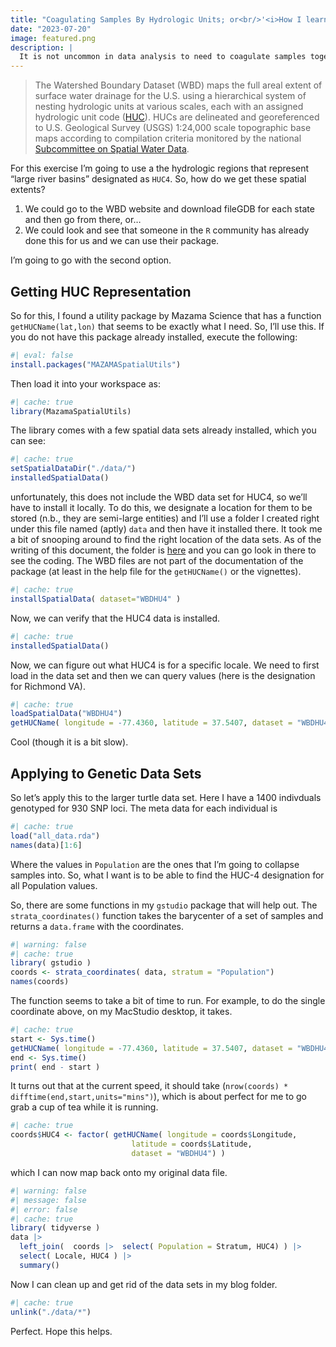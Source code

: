 ```yaml
---
title: "Coagulating Samples By Hydrologic Units; or<br/>'<i>How I learned to HUC my data...</i>'"
date: "2023-07-20"
image: featured.png
description: |
  It is not uncommon in data analysis to need to coagulate samples together based upon some spatial feature of your landscape. Here is an example of how I did this for some spotted turtle sampling locations based upon hydrologic units.
---
```


> The Watershed Boundary Dataset (WBD) maps the full areal extent of surface water drainage for the U.S. using a hierarchical system of nesting hydrologic units at various scales, each with an assigned hydrologic unit code ([HUC](https://enviroatlas.epa.gov/enviroatlas/glossary/glossary.html#huc)). HUCs are delineated and georeferenced to U.S. Geological Survey (USGS) 1:24,000 scale topographic base maps according to compilation criteria monitored by the national [Subcommittee on Spatial Water Data](https://acwi.gov/spatial/).

For this exercise I'm going to use a the hydrologic regions that represent "large river basins" designated as `HUC4`.  So, how do we get these spatial extents?

1. We could go to the WBD website and download fileGDB for each state and then go from there, or...
2. We could look and see that someone in the `R` community has already done this for us and we can use their package.

I'm going to go with the second option.

## Getting HUC Representation

So for this, I found a utility package by Mazama Science that has a function `getHUCName(lat,lon)` that seems to be exactly what I need.  So, I'll use this.  If you do not have this package already installed, execute the following:

```r
#| eval: false
install.packages("MAZAMASpatialUtils")
```

Then load it into your workspace as:

```r
#| cache: true
library(MazamaSpatialUtils)
```

The library comes with a few spatial data sets already installed, which you can see:

```r
#| cache: true
setSpatialDataDir("./data/")
installedSpatialData()
```

unfortunately, this does not include the WBD data set for HUC4, so we'll have to install it locally.  To do this, we designate a location for them to be stored (n.b., they are semi-large entities) and I'll use a folder I created right under this file named (aptly) `data` and then have it installed there.  It took me a bit of snooping around to find the right location of the data sets. As of the writing of this document, the folder is [here](http://data.mazamascience.com/MazamaSpatialUtils/Spatial_0.8/) and you can go look in there to see the coding.  The WBD files are not part of the documentation of the package (at least in the help file for the `getHUCName()` or the vignettes).

```r
#| cache: true
installSpatialData( dataset="WBDHU4" )
```

Now, we can verify that the HUC4 data is installed.

```r
#| cache: true
installedSpatialData()
```

Now, we can figure out what HUC4 is for a specific locale.  We need to first load in the data set and then we can query values (here is the designation for Richmond VA).

```r
#| cache: true
loadSpatialData("WBDHU4")
getHUCName( longitude = -77.4360, latitude = 37.5407, dataset = "WBDHU4")
```

Cool (though it is a bit slow).


## Applying to Genetic Data Sets

So let's apply this to the larger turtle data set.  Here I have a 1400 indivduals genotyped for 930 SNP loci.  The meta data for each individual is

```r
#| cache: true
load("all_data.rda")
names(data)[1:6]
```

Where the values in `Population` are the ones that I'm going to collapse samples into.  So, what I want is to be able to find the HUC-4 designation for all Population values.  

So, there are some functions in my `gstudio` package that will help out.  The `strata_coordinates()` function takes the barycenter of a set of samples and returns a `data.frame` with the coordinates.

```r
#| warning: false
#| cache: true
library( gstudio )
coords <- strata_coordinates( data, stratum = "Population")
names(coords)
```

The function seems to take a bit of time to run.  For example, to do the single coordinate above, on my MacStudio desktop, it takes.

```r
#| cache: true
start <- Sys.time()
getHUCName( longitude = -77.4360, latitude = 37.5407, dataset = "WBDHU4")
end <- Sys.time()
print( end - start )
```

It turns out that at the current speed, it should take (`nrow(coords) * difftime(end,start,units="mins")`), which is about perfect for me to go grab a cup of tea while it is running.

```r
#| cache: true
coords$HUC4 <- factor( getHUCName( longitude = coords$Longitude,
                           latitude = coords$Latitude,
                           dataset = "WBDHU4") )
```

which I can now map back onto my original data file.

```r
#| warning: false 
#| message: false
#| error: false 
#| cache: true
library( tidyverse )
data |> 
  left_join(  coords |>  select( Population = Stratum, HUC4) ) |>
  select( Locale, HUC4 ) |> 
  summary()
```

Now I can clean up and get rid of the data sets in my blog folder.

```r
#| cache: true
unlink("./data/*")
```


Perfect. Hope this helps.







